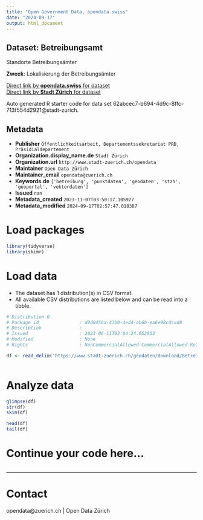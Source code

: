 ```yaml
---
title: "Open Government Data, opendata.swiss"
date: "2024-09-17"
output: html_document
---
```


## Dataset: Betreibungsamt

Standorte Betreibungsämter

**Zweck**: Lokalisierung der Betreibungsämter

[Direct link by **opendata.swiss** for dataset](https://opendata.swiss/de/dataset/betreibungsamt1)<br>
[Direct link by **Stadt Zürich** for dataset](https://data.stadt-zuerich.ch/dataset/geo_betreibungsamt)

Auto generated R starter code for data set 62abcec7-b694-4d9c-8ffc-713f554d2921@stadt-zurich.

## Metadata

- **Publisher** `Öffentlichkeitsarbeit, Departementssekretariat PRD, Präsidialdepartement`
- **Organization.display_name.de** `Stadt Zürich`
- **Organization.url** `http://www.stadt-zuerich.ch/opendata`
- **Maintainer** `Open Data Zürich`
- **Maintainer_email** `opendata@zuerich.ch`
- **Keywords.de** `['betreibung', 'punktdaten', 'geodaten', 'stzh', 'geoportal', 'vektordaten']`
- **Issued** `nan`
- **Metadata_created** `2023-11-07T03:50:17.105927`
- **Metadata_modified** `2024-09-17T02:57:47.018387`


# Load packages

```r

library(tidyverse)
library(skimr)

```

# Load data

-   The dataset has 1 distribution(s) in CSV format.
-   All available CSV distributions are listed below and can be read into a tibble.

```r

# Distribution 0
# Package_id               : d9d0450a-43b9-4ed4-ab6b-ea6e98cdcad8
# Description              : 
# Issued                   : 2023-06-11T03:04:24.652953
# Modified                 : None
# Rights                   : NonCommercialAllowed-CommercialAllowed-ReferenceNotRequired

df <- read_delim('https://www.stadt-zuerich.ch/geodaten/download/Betreibungsamt?format=10008')



```

# Analyze data

```r

glimpse(df)
str(df)
skim(df)

head(df)
tail(df)

```

# Continue your code here...

```r

```

------------------------------------------------------------------------

# Contact

opendata@zuerich.ch | Open Data Zürich

